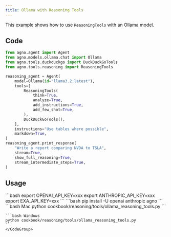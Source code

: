 ```yaml
---
title: Ollama with Reasoning Tools
---
```


This example shows how to use `ReasoningTools` with an Ollama model.

## Code

```python cookbook/reasoning/tools/ollama_reasoning_tools.py
from agno.agent import Agent
from agno.models.ollama.chat import Ollama
from agno.tools.duckduckgo import DuckDuckGoTools
from agno.tools.reasoning import ReasoningTools

reasoning_agent = Agent(
    model=Ollama(id="llama3.2:latest"),
    tools=[
        ReasoningTools(
            think=True,
            analyze=True,
            add_instructions=True,
            add_few_shot=True,
        ),
        DuckDuckGoTools(),
    ],
    instructions="Use tables where possible",
    markdown=True,
)
reasoning_agent.print_response(
    "Write a report comparing NVDA to TSLA",
    stream=True,
    show_full_reasoning=True,
    stream_intermediate_steps=True,
)
```

## Usage

<Steps>
  <Snippet file="create-venv-step.mdx" />

  <Step title="Set your API key">
    ```bash
    export OPENAI_API_KEY=xxx
    export ANTHROPIC_API_KEY=xxx
    export EXA_API_KEY=xxx
    ```
  </Step>

  <Step title="Install libraries">
    ```bash
    pip install -U openai anthropic agno
    ```
  </Step>

  <Step title="Run Example">
    <CodeGroup>
    ```bash Mac
    python cookbook/reasoning/tools/ollama_reasoning_tools.py
    ```

    ```bash Windows
    python cookbook/reasoning/tools/ollama_reasoning_tools.py
    ```
    </CodeGroup>
  </Step>

</Steps>